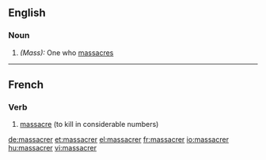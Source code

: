 ==English==

===Noun===
{{en-noun|massacrers}}

# ''(Mass):'' One who [[massacre]]s

----

==French==

===Verb===
{{infl|fr|verb}}

# [[massacre]] (to kill in considerable numbers)

{{tbot entry|French|massacre|2008|June|fr}}

[[de:massacrer]]
[[et:massacrer]]
[[el:massacrer]]
[[fr:massacrer]]
[[io:massacrer]]
[[hu:massacrer]]
[[vi:massacrer]]